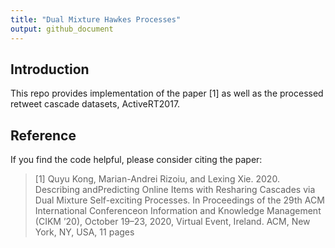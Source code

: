 ```yaml
---
title: "Dual Mixture Hawkes Processes"
output: github_document
---
```


## Introduction

This repo provides implementation of the paper \[1\] as well as the processed retweet cascade datasets, ActiveRT2017.


## Reference

If you find the code helpful, please consider citing the paper:

> \[1\] Quyu Kong, Marian-Andrei Rizoiu, and Lexing Xie. 2020. Describing andPredicting Online Items with Resharing Cascades via Dual Mixture Self-exciting Processes. In Proceedings of the 29th ACM International Conferenceon Information and Knowledge Management (CIKM ’20), October 19–23, 2020, Virtual Event, Ireland. ACM, New York, NY, USA, 11 pages